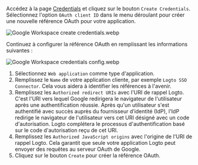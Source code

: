 Accédez à la page [Credentials](https://console.cloud.google.com/apis/credentials) et cliquez sur le bouton `Create Credentials`. Sélectionnez l'option `OAuth client ID` dans le menu déroulant pour créer une nouvelle référence OAuth pour votre application.

![Google Workspace create credentials.webp](./assets/google_workspace_create_credentials.webp)

Continuez à configurer la référence OAuth en remplissant les informations suivantes :

![Google Workspace credentials config.webp](./assets/google_workspace_credentials_config.webp)

1. Sélectionnez `Web application` comme type d'application.
2. Remplissez le `Name` de votre application cliente, par exemple `Logto SSO Connector`. Cela vous aidera à identifier les références à l'avenir.
3. Remplissez les `Authorized redirect URIs` avec l'URI de rappel Logto. C'est l'URI vers lequel Google redirigera le navigateur de l'utilisateur après une authentification réussie. Après qu'un utilisateur s'est authentifié avec succès auprès du fournisseur d’identité (IdP), l'IdP redirige le navigateur de l'utilisateur vers cet URI désigné avec un code d'autorisation. Logto complétera le processus d'authentification basé sur le code d'autorisation reçu de cet URI.
4. Remplissez les `Authorized JavaScript origins` avec l'origine de l'URI de rappel Logto. Cela garantit que seule votre application Logto peut envoyer des requêtes au serveur OAuth de Google.
5. Cliquez sur le bouton `Create` pour créer la référence OAuth.
